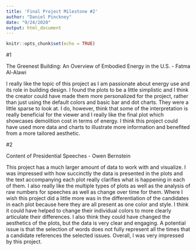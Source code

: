 ```yaml
---
title: 'Final Project Milestone #2'
author: "Daniel Pinckney"
date: "9/24/2020"
output: html_document
---
```


```r
knitr::opts_chunk$set(echo = TRUE)
```
#1 

The Greenest Building: An Overview of Embodied Energy in the U.S. - Fatma 
Al-Alawi

I really like the topic of this project as I am passionate about energy use
and its role in building design. I found the plots to be a little simplistic 
and I think the creator could have made them more personalized for the project,
rather than just using the default colors and basic bar and dot charts. They
were a little sparse to look at. I do, however, think that some of the
interpretation is really beneficial for the viewer and I really like the final
plot which showcases demolition cost in terms of energy. I think this project
could have used more data and charts to illustrate more information and
benefited from a more tailored aesthetic.


#2

Content of Presidential Speeches - Owen Bernstein

This project has a much larger amount of data to work with and visualize. I was
impressed with how succinctly the data is presented in the plots and the text
accompanying each plot really clarifies what is happening in each of them. I 
also really like the multiple types of plots as well as the analysis of raw
numbers for speeches as well as change over time for them. Where I wish this
project did a little more was in the differentiation of the candidates in each
plot because here they are all present as one color and style. I think it could
have helped to change their individual colors to more clearly articulate their
differences. I also think they could have changed the aesthetics of the plots,
but the data is very clear and engaging. A potential issue is that the selection
of words does not fully represent all the times that a candidate references the
selected issues. Overall, I was very impressed by this project.